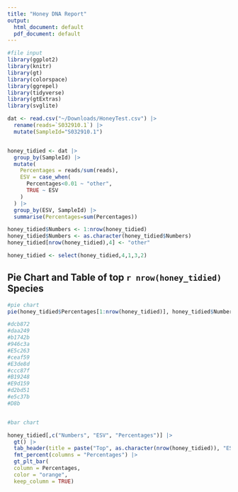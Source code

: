 ```yaml
---
title: "Honey DNA Report"
output:
  html_document: default
  pdf_document: default
---
```



```r
#file input
library(ggplot2)
library(knitr)
library(gt)
library(colorspace)
library(ggrepel)
library(tidyverse)
library(gtExtras)
library(svglite)
```


``` r
dat <- read.csv("~/Downloads/HoneyTest.csv") |>
  rename(reads=`S032910.1`) |>
  mutate(SampleId="S032910.1")


honey_tidied <- dat |>
  group_by(SampleId) |>
  mutate(
    Percentages = reads/sum(reads),
    ESV = case_when(
      Percentages<0.01 ~ "other",
      TRUE ~ ESV
    )
  ) |>
  group_by(ESV, SampleId) |>
  summarise(Percentages=sum(Percentages)) 

honey_tidied$Numbers <- 1:nrow(honey_tidied)
honey_tidied$Numbers <- as.character(honey_tidied$Numbers)
honey_tidied[nrow(honey_tidied),4] <- "other"

honey_tidied <- select(honey_tidied,4,1,3,2)
```


## Pie Chart and Table of top `r nrow(honey_tidied)` Species
``` r

#pie chart
pie(honey_tidied$Percentages[1:nrow(honey_tidied)], honey_tidied$Numbers, main="Honey Percentages", clockwise = T, col = c("#FFFF50", "#FFF02B", "#F5DF00", "#E8D000", "#DBC100", "#CFB300", "#C3A600", "#B79900", "#AC8C00", "#A07F00", "#808080"))

#dcb872
#daa249
#b1742b
#946c3a
#E5c263
#ceaf59
#E3de8d
#ccc87f
#B19248
#E9d159
#d2bd51
#e5c37b
#D8b


#bar chart

honey_tidied[,c("Numbers", "ESV", "Percentages")] |> 
  gt() |>
  tab_header(title = paste("Top", as.character(nrow(honey_tidied)), "ESVs")) |>
  fmt_percent(columns = "Percentages") |>
  gt_plt_bar(
  column = Percentages,
  color = "orange",
  keep_column = TRUE)
```

